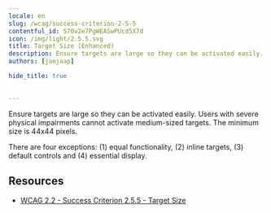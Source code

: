 ```yaml
---
locale: en
slug: /wcag/success-criterion-2-5-5
contentful_id: 570v2e7PgWEASwPUcd5X7d
icon: /img/light/2.5.5.svg
title: Target Size (Enhanced)
description: Ensure targets are large so they can be activated easily. Users with severe physical impairments cannot activate medium-sized targets. The minimum size is 44x44 pixels.
authors: [janjaap]

hide_title: true

	
---
```


<Hero
  title="Target Size (Enhanced)"
  icon="/img/light/2.5.5.svg"
  prefix="Success Criterion 2.5.5"
  suffix="Level AAA"
/>

Ensure targets are large so they can be activated easily. Users with severe physical impairments cannot activate medium-sized targets. The minimum size is 44x44 pixels.

There are four exceptions: (1) equal functionality, (2) inline targets, (3) default controls and (4) essential display.

## Resources

- [WCAG 2.2 - Success Criterion 2.5.5 - Target Size](https://www.w3.org/TR/WCAG22/#target-size)